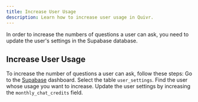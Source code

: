 ```yaml
---
title: Increase User Usage
description: Learn how to increase user usage in Quivr.
---
```


In order to increase the numbers of questions a user can ask, you need to update the user's settings in the Supabase database.

## Increase User Usage

To increase the number of questions a user can ask, follow these steps:
<Steps>
<Step title="Go to supabase">
    Go to the [Supabase](http://localhost:54323) dashboard.
</Step>
<Step title="Select the table user_settings">
    Select the table `user_settings`.
</Step>
<Step title="Find the user">
    Find the user whose usage you want to increase.
</Step>
<Step title="Update the user settings">
    Update the user settings by increasing the `monthly_chat_credits` field.
</Step>
</Steps>
